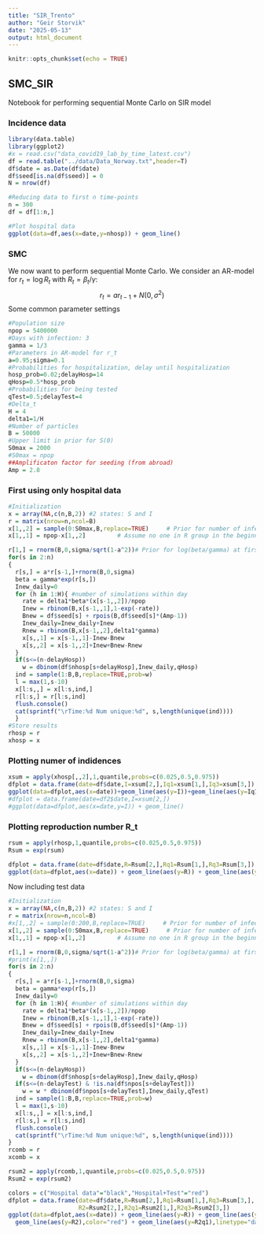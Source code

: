```yaml
---
title: "SIR_Trento"
author: "Geir Storvik"
date: "2025-05-13"
output: html_document
---
```


```r
knitr::opts_chunk$set(echo = TRUE)
```

## SMC_SIR

Notebook for performing sequential Monte Carlo on SIR model 

### Incidence data


```r
library(data.table)
library(ggplot2)
#x = read.csv("data_covid19_lab_by_time_latest.csv")
df = read.table("../data/Data_Norway.txt",header=T)
df$date = as.Date(df$date)
df$seed[is.na(df$seed)] = 0
N = nrow(df)

#Reducing data to first n time-points
n = 300
df = df[1:n,]

#Plot hospital data
ggplot(data=df,aes(x=date,y=nhosp)) + geom_line()
```



### SMC
We now want to perform sequential Monte Carlo. We consider an AR-model for $r_t=\log R_t$ with $R_t=\beta_t/\gamma$:
$$
r_t=ar_{t-1}+N(0,\sigma^2)
$$
Some common parameter settings

```r
#Population size
npop = 5400000
#Days with infection: 3
gamma = 1/3
#Parameters in AR-model for r_t
a=0.95;sigma=0.1
#Probabilities for hospitalization, delay until hospitalization
hosp_prob=0.02;delayHosp=14
qHosp=0.5*hosp_prob
#Probabilities for being tested
qTest=0.5;delayTest=4
#Delta_t
H = 4
delta1=1/H
#Number of particles
B = 50000
#Upper limit in prior for S(0)
S0max = 2000
#S0max = npop
##Amplificaton factor for seeding (from abroad)
Amp = 2.8
```

### First using only hospital data

```r

#Initialization
x = array(NA,c(n,B,2)) #2 states: S and I
r = matrix(nrow=n,ncol=B)
x[1,,2] = sample(0:S0max,B,replace=TRUE)     # Prior for number of infected at start
x[1,,1] = npop-x[1,,2]         # Assume no one in R group in the beginning

r[1,] = rnorm(B,0,sigma/sqrt(1-a^2))# Prior for log(beta/gamma) at first time point
for(s in 2:n)
{
  r[s,] = a*r[s-1,]+rnorm(B,0,sigma)
  beta = gamma*exp(r[s,])
  Inew_daily=0
  for (h in 1:H){ #number of simulations within day
    rate = delta1*beta*(x[s-1,,2])/npop
    Inew = rbinom(B,x[s-1,,1],1-exp(-rate))
    Bnew = df$seed[s] + rpois(B,df$seed[s]*(Amp-1))
    Inew_daily=Inew_daily+Inew
    Rnew = rbinom(B,x[s-1,,2],delta1*gamma)
    x[s,,1] = x[s-1,,1]-Inew-Bnew
    x[s,,2] = x[s-1,,2]+Inew+Bnew-Rnew
  }
  if(s<=(n-delayHosp))
    w = dbinom(df$nhosp[s+delayHosp],Inew_daily,qHosp)
  ind = sample(1:B,B,replace=TRUE,prob=w)
  l = max(1,s-10)
  x[l:s,,] = x[l:s,ind,]
  r[l:s,] = r[l:s,ind]
  flush.console()
  cat(sprintf("\rTime:%d Num unique:%d", s,length(unique(ind))))
  }
#Store results
rhosp = r
xhosp = x
```

### Plotting numer of indidences

```r
xsum = apply(xhosp[,,2],1,quantile,probs=c(0.025,0.5,0.975))
dfplot = data.frame(date=df$date,I=xsum[2,],Iq1=xsum[1,],Iq3=xsum[3,])
ggplot(data=dfplot,aes(x=date))+geom_line(aes(y=I))+geom_line(aes(y=Iq1),linetype="dashed")+geom_line(aes(y=Iq3),linetype="dashed")
#dfplot = data.frame(date=df2$date,I=xsum[2,])
#ggplot(data=dfplot,aes(x=date,y=I)) + geom_line()
```

### Plotting reproduction number R_t

```r
rsum = apply(rhosp,1,quantile,probs=c(0.025,0.5,0.975))
Rsum = exp(rsum)

dfplot = data.frame(date=df$date,R=Rsum[2,],Rq1=Rsum[1,],Rq3=Rsum[3,])
ggplot(data=dfplot,aes(x=date)) + geom_line(aes(y=R)) + geom_line(aes(y=Rq1),linetype="dashed") + geom_line(aes(y=Rq3),linetype="dashed")
```

Now including test data


```r
#Initialization
x = array(NA,c(n,B,2)) #2 states: S and I
r = matrix(nrow=n,ncol=B)
#x[1,,2] = sample(0:200,B,replace=TRUE)     # Prior for number of infected at start
x[1,,2] = sample(0:S0max,B,replace=TRUE)     # Prior for number of infected at start
x[1,,1] = npop-x[1,,2]         # Assume no one in R group in the beginning

r[1,] = rnorm(B,0,sigma/sqrt(1-a^2))# Prior for log(beta/gamma) at first time point
#print(x[1,,])
for(s in 2:n)
{
  r[s,] = a*r[s-1,]+rnorm(B,0,sigma)
  beta = gamma*exp(r[s,])
  Inew_daily=0
  for (h in 1:H){ #number of simulations within day
    rate = delta1*beta*(x[s-1,,2])/npop
    Inew = rbinom(B,x[s-1,,1],1-exp(-rate))
    Bnew = df$seed[s] + rpois(B,df$seed[s]*(Amp-1))
    Inew_daily=Inew_daily+Inew
    Rnew = rbinom(B,x[s-1,,2],delta1*gamma)
    x[s,,1] = x[s-1,,1]-Inew-Bnew
    x[s,,2] = x[s-1,,2]+Inew+Bnew-Rnew
  }
  if(s<=(n-delayHosp))
    w = dbinom(df$nhosp[s+delayHosp],Inew_daily,qHosp)
  if(s<=(n-delayTest) & !is.na(df$npos[s+delayTest]))
    w = w * dbinom(df$npos[s+delayTest],Inew_daily,qTest)
  ind = sample(1:B,B,replace=TRUE,prob=w)
  l = max(1,s-10)
  x[l:s,,] = x[l:s,ind,]
  r[l:s,] = r[l:s,ind]
  flush.console()
  cat(sprintf("\rTime:%d Num unique:%d", s,length(unique(ind))))
}
rcomb = r
xcomb = x
```

```r
rsum2 = apply(rcomb,1,quantile,probs=c(0.025,0.5,0.975))
Rsum2 = exp(rsum2)

colors = c("Hospital data"="black","Hospital+Test"="red")
dfplot = data.frame(date=df$date,R=Rsum[2,],Rq1=Rsum[1,],Rq3=Rsum[3,],
                    R2=Rsum2[2,],R2q1=Rsum2[1,],R2q3=Rsum2[3,])
ggplot(data=dfplot,aes(x=date)) + geom_line(aes(y=R)) + geom_line(aes(y=Rq1),linetype="dashed") + geom_line(aes(y=Rq3),linetype="dashed") +
  geom_line(aes(y=R2),color="red") + geom_line(aes(y=R2q1),linetype="dashed",color="red") + geom_line(aes(y=R2q3),linetype="dashed",color="red") + labs(x="Date",y="R",color="Legend") +ylim(0,3)
```



